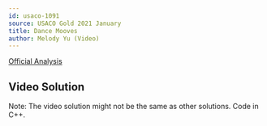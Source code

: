 ---
id: usaco-1091
source: USACO Gold 2021 January
title: Dance Mooves
author: Melody Yu (Video)
---

[Official Analysis](http://usaco.org/current/data/sol_prob3_gold_jan21.html)


## Video Solution

Note: The video solution might not be the same as other solutions. Code in C++.
<Youtube id="9lYTubw2b04" />
